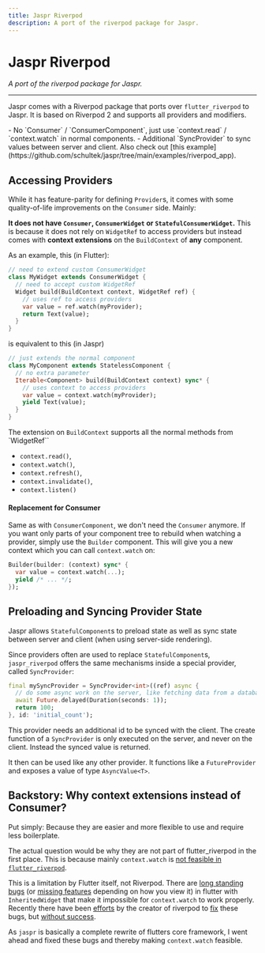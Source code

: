 ```yaml
---
title: Jaspr Riverpod
description: A port of the riverpod package for Jaspr.
---
```


# Jaspr Riverpod
*A port of the riverpod package for Jaspr.*

---

Jaspr comes with a Riverpod package that ports over `flutter_riverpod` to Jaspr. It is based
on Riverpod 2 and supports all providers and modifiers.

<Accordion title="TLDR: Differences to flutter_riverpod">
  - No `Consumer` / `ConsumerComponent`, just use `context.read` / `context.watch` in normal components.
  - Additional `SyncProvider` to sync values between server and client.

  <Info>
    Also check out [this example](https://github.com/schultek/jaspr/tree/main/examples/riverpod_app).
  </Info>
</Accordion>

## Accessing Providers

While it has feature-parity for defining `Provider`s, it comes with some quality-of-life improvements
on the `Consumer` side. Mainly: 

**It does not have `Consumer`, `ConsumerWidget` or `StatefulConsumerWidget`.** This is because it 
does not rely on `WidgetRef` to access providers but instead comes with **context extensions** on the
`BuildContext` of **any** component.

As an example, this (in Flutter):

```dart title="Flutter"
// need to extend custom ConsumerWidget
class MyWidget extends ConsumerWidget {
  // need to accept custom WidgetRef
  Widget build(BuildContext context, WidgetRef ref) {
    // uses ref to access providers
    var value = ref.watch(myProvider);
    return Text(value);
  }
}
```

is equivalent to this (in Jaspr)

```dart title="Jaspr"
// just extends the normal component
class MyComponent extends StatelessComponent {
  // no extra parameter
  Iterable<Component> build(BuildContext context) sync* {
    // uses context to access providers
    var value = context.watch(myProvider);
    yield Text(value);
  }
}
```

The extension on `BuildContext` supports all the normal methods from `WidgetRef``

- `context.read()`,
- `context.watch()`,
- `context.refresh()`,
- `context.invalidate()`,
- `context.listen()`

#### Replacement for Consumer

Same as with `ConsumerComponent`, we don't need the `Consumer` anymore. If you want only parts of your
component tree to rebuild when watching a provider, simply use the `Builder` component. This will
give you a new context which you can call `context.watch` on:

```dart
Builder(builder: (context) sync* {
  var value = context.watch(...);
  yield /* ... */;
});
```

## Preloading and Syncing Provider State

Jaspr allows `StatefulComponent`s to preload state as well as sync state between server and client
(when using server-side rendering).

Since providers often are used to replace `StatefulComponent`s, `jaspr_riverpod` offers the same
mechanisms inside a special provider, called `SyncProvider`:

```dart
final mySyncProvider = SyncProvider<int>((ref) async {
  // do some async work on the server, like fetching data from a database
  await Future.delayed(Duration(seconds: 1));
  return 100;
}, id: 'initial_count');
```

This provider needs an additional id to be synced with the client.
The create function of a `SyncProvider` is only executed on the server, and
never on the client. Instead the synced value is returned.

It then can be used like any other provider. It functions like a `FutureProvider` and exposes a 
value of type `AsyncValue<T>`.

## Backstory: Why context extensions instead of Consumer?

Put simply: Because they are easier and more flexible to use and require less boilerplate.

The actual question would be why they are not part of flutter_riverpod in the first place.
This is because mainly `context.watch` is [not feasible in `flutter_riverpod`](https://github.com/rrousselGit/riverpod/issues/134).

This is a limitation by Flutter itself, not Riverpod. There are [long standing bugs](https://github.com/flutter/flutter/issues/62861) 
(or [missing features](https://github.com/flutter/flutter/issues/12992) depending on how you view it) 
in flutter with `InheritedWidget` that make it impossible for `context.watch` to work properly. 
Recently there have been [efforts](https://github.com/flutter/flutter/issues/106549) by the creator 
of riverpod to [fix](https://github.com/flutter/flutter/issues/106546) these bugs, 
but [without success](https://github.com/flutter/flutter/pull/107112).

As `jaspr` is basically a complete rewrite of flutters core framework, I went ahead and fixed
these bugs and thereby making `context.watch` feasible.

